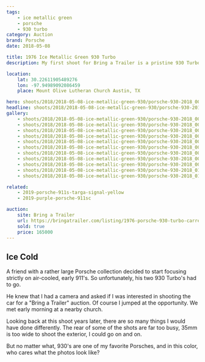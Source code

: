 ```yaml
---
tags:
    - ice metallic green
    - porsche
    - 930 turbo
category: Auction
brand: Porsche
date: 2018-05-08

title: 1976 Ice Metallic Green 930 Turbo
description: My first shoot for Bring a Trailer is a pristine 930 Turbo.

location:
    lat: 30.22611905489276
    lon: -97.94989092086459
    place: Mount Olive Lutheran Church Austin, TX

hero: shoots/2018/2018-05-08-ice-metallic-green-930/porsche-930-2018_005
headline: shoots/2018/2018-05-08-ice-metallic-green-930/porsche-930-2018_008
gallery:
    - shoots/2018/2018-05-08-ice-metallic-green-930/porsche-930-2018_001
    - shoots/2018/2018-05-08-ice-metallic-green-930/porsche-930-2018_002
    - shoots/2018/2018-05-08-ice-metallic-green-930/porsche-930-2018_003
    - shoots/2018/2018-05-08-ice-metallic-green-930/porsche-930-2018_004
    - shoots/2018/2018-05-08-ice-metallic-green-930/porsche-930-2018_005
    - shoots/2018/2018-05-08-ice-metallic-green-930/porsche-930-2018_006
    - shoots/2018/2018-05-08-ice-metallic-green-930/porsche-930-2018_007
    - shoots/2018/2018-05-08-ice-metallic-green-930/porsche-930-2018_008
    - shoots/2018/2018-05-08-ice-metallic-green-930/porsche-930-2018_009
    - shoots/2018/2018-05-08-ice-metallic-green-930/porsche-930-2018_010
    - shoots/2018/2018-05-08-ice-metallic-green-930/porsche-930-2018_011

related:
    - 2019-porsche-911s-targa-signal-yellow
    - 2019-purple-porsche-911sc

auction:
    site: Bring a Trailer
    url: https://bringatrailer.com/listing/1976-porsche-930-turbo-carrera-5/
    sold: true
    price: 165000
---
```



## Ice Cold

A friend with a rather large Porsche collection decided to start focusing strictly on air-cooled, early 911's. So unfortunately, his two 930 Turbo's had to go.

He knew that I had a camera and asked if I was interested in shooting the car for a "Bring a Trailer" auction. Of course I jumped at the opportunity. We met early morning at a nearby church.

Looking back at this shoot years later, there are so many things I would have done differently. The rear of some of the shots are far too busy, 35mm is too wide to shoot the exterior, I could go on and on.

But no matter what, 930's are one of my favorite Porsches, and in this color, who cares what the photos look like?

<Maps
    lat={frontmatter.location.lat}
    lon={frontmatter.location.lon}
    place={frontmatter.location.place}
/>
